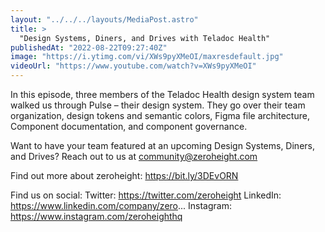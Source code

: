 ```yaml
---
layout: "../../../layouts/MediaPost.astro"
title: >
  "Design Systems, Diners, and Drives with Teladoc Health"
publishedAt: "2022-08-22T09:27:40Z"
image: "https://i.ytimg.com/vi/XWs9pyXMeOI/maxresdefault.jpg"
videoUrl: "https://www.youtube.com/watch?v=XWs9pyXMeOI"
---
```


In this episode, three members of the Teladoc Health design system team walked us through Pulse – their design system. They go over their team organization, design tokens and semantic colors, Figma file architecture, Component documentation, and component governance.

Want to have your team featured at an upcoming Design Systems, Diners, and Drives? Reach out to us at community@zeroheight.com

Find out more about zeroheight: https://bit.ly/3DEvORN

Find us on social:
Twitter: https://twitter.com/zeroheight
LinkedIn: https://www.linkedin.com/company/zero...
Instagram: https://www.instagram.com/zeroheighthq
